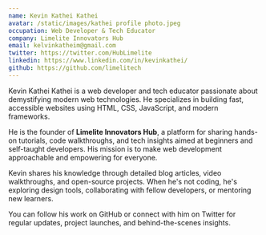 ```yaml
---
name: Kevin Kathei Kathei
avatar: /static/images/kathei profile photo.jpeg
occupation: Web Developer & Tech Educator
company: Limelite Innovators Hub
email: kelvinkatheim@gmail.com
twitter: https://twitter.com/HubLimelite
linkedin: https://www.linkedin.com/in/kevinkathei/
github: https://github.com/limelitech
---
```


Kevin Kathei Kathei is a web developer and tech educator passionate about demystifying modern web technologies. He specializes in building fast, accessible websites using HTML, CSS, JavaScript, and modern frameworks.

He is the founder of **Limelite Innovators Hub**, a platform for sharing hands-on tutorials, code walkthroughs, and tech insights aimed at beginners and self-taught developers. His mission is to make web development approachable and empowering for everyone.

Kevin shares his knowledge through detailed blog articles, video walkthroughs, and open-source projects. When he's not coding, he's exploring design tools, collaborating with fellow developers, or mentoring new learners.

You can follow his work on GitHub or connect with him on Twitter for regular updates, project launches, and behind-the-scenes insights.

